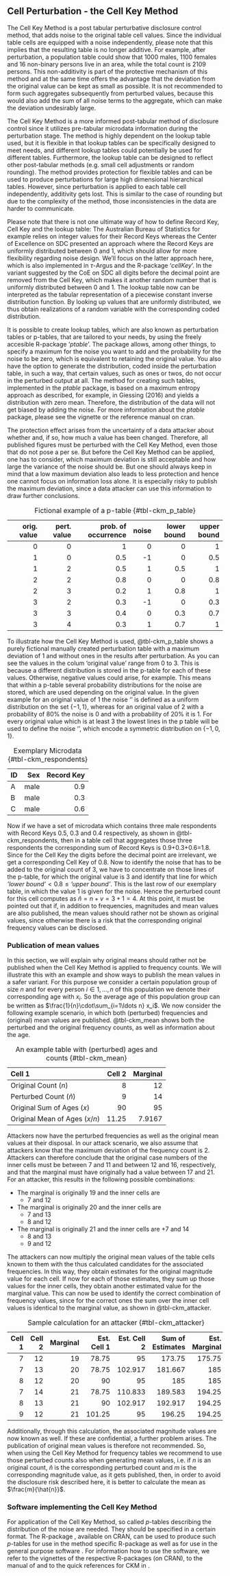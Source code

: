 
## Cell Perturbation - the Cell Key Method {#sec-CKM_freq}

The Cell Key Method is a post tabular perturbative disclosure control method, that adds noise to the original table cell values. Since the individual table cells are equipped with a noise independently, please note that this implies that the resulting table is no longer additive. For example, after perturbation, a population table could show that 1000 males, 1100 females and 16 non-binary persons live in an area, while the total count is 2109 persons. This non-additivity is part of the protective mechanism of this method and at the same time offers the advantage that the deviation from the original value can be kept as small as possible. It is not recommended to form such aggregates subsequently from perturbed values, because this would also add the sum of all noise terms to the aggregate, which can make the deviation undesirably large.

The Cell Key Method is a more informed post-tabular method of disclosure control since it utilizes pre-tabular microdata information during the perturbation stage. The method is highly dependent on the lookup table used, but it is flexible in that lookup tables can be specifically designed to meet needs, and different lookup tables could potentially be used for different tables. Furthermore, the lookup table can be designed to reflect other post-tabular methods (e.g. small cell adjustments or random rounding). The method provides protection for flexible tables and can be used to produce perturbations for large high dimensional hierarchical tables.
However, since perturbation is applied to each table cell independently, additivity gets lost. This is similar to the case of rounding but due to the complexity of the method, those inconsistencies in the data are harder to communicate.

Please note that there is not one ultimate way of how to define Record Key, Cell Key and the lookup table: The Australian Bureau of Statistics for example relies on integer values for their Record Keys whereas the Center of Excellence on SDC presented an approach where the Record Keys are uniformly distributed between 0 and 1, which should allow for more flexibility regarding noise design. We'll focus on the latter approach here, which is also implemented in $\tau$-Argus and the R-package '*cellKey*'.
In the variant suggested by the CoE on SDC all digits before the decimal point are removed from the Cell Key, which makes it another random number that is uniformly distributed between 0 and 1. The lookup table now can be interpreted as the tabular representation of a piecewise constant inverse distribution function. By looking up values that are uniformly distributed, we thus obtain realizations of a random variable with the corresponding coded distribution.

It is possible to create lookup tables, which are also known as perturbation tables or p-tables, that are tailored to your needs, by using the freely accesible R-package '*ptable*'. The package allows, among other things, to specify a maximum for the noise you want to add and the probability for the noise to be zero, which is equivalent to retaining the original value. You also have the option to generate the distribution, coded inside the perturbation table, in such a way, that certain values, such as ones or twos, do not occur in the perturbed output at all. The method for creating such tables, implemented in the *ptable* package, is based on a maximum entropy approach as described, for example, in Giessing (2016) and yields a distribution with zero mean. Therefore, the distribution of the data will not get biased by adding the noise. 
For more information about the *ptable* package, please see the vignette or the reference manual on cran. 

The protection effect arises from the uncertainty of a data attacker about whether and, if so, how much a value has been changed. Therefore, all published figures must be perturbed with the Cell Key Method, even those that do not pose a \index{disclosure risk} per se. But before the Cell Key Method can be applied, one has to consider, which maximum deviation is still acceptable and how large the variance of the noise should be. But one should always keep in mind that a low maximum deviation also leads to less protection and hence one cannot focus on information loss alone. It is especially risky to publish the maximum deviation, since a data attacker can use this information to draw further conclusions.


| orig. value | pert. value | prob. of occurrence | noise | lower bound | upper bound |
|------------:|------------:|--------------------:|------:|------------:|------------:|
|           0 |           0 |                   1 |     0 |           0 |           1 |
| 1 | 0 | 0.5 | -1 | 0 | 0.5 |
| 1 | 2 | 0.5 | 1 | 0.5 | 1 |
| 2 | 2 | 0.8 | 0 | 0 | 0.8 |
| 2 | 3 | 0.2 | 1 | 0.8 | 1 |
| 3 | 2 | 0.3 | -1 | 0 | 0.3 |
| 3 | 3 | 0.4 | 0 | 0.3 | 0.7 |
| 3 | 4 | 0.3 | 1 | 0.7 | 1 |

: Fictional example of a p-table {#tbl-ckm_p_table}


To illustrate how the Cell Key Method is used, @tbl-ckm_p_table shows a purely fictional manually created perturbation table with a maximum deviation of 1 and without ones in the results after perturbation. As you can see the values in the colum ‘original value’ range from 0 to 3. This is because a different distribution is stored in the p-table for each of these values. Otherwise, negative values could arise, for example. This means that within a p-table several probability distributions for the noise are stored, which are used depending on the original value. In the given example for an original value of 1 the noise ‘\textit{v}’ is defined as a uniform distribution on the set $\lbrace -1,1\rbrace$, whereas for an original value of 2 with a probability of 80\% the noise is 0 and with a probability of 20\% it is 1. For every original value which is at least 3 the lowest lines in the p table  will be used to define the noise ‘\textit{v}’, which encode a symmetric distribution on $\lbrace -1,0,1\rbrace$.

| ID | Sex | Record Key |
|:---|----:|-----------:|
| A | male | 0.9 |
| B | male | 0.3 |
| C | male | 0.6 |

: Exemplary Microdata {#tbl-ckm_respondents}


Now if we have a set of microdata which contains three male respondents with Record Keys 0.5, 0.3 and 0.4 respectively, as shown in @tbl-ckm_respondents, then in a table cell that aggregates those three respondents the corresponding sum of Record Keys is 0.9+0.3+0.6=1.8. Since for the Cell Key the digits before the decimal point are irrelevant, we get a corresponding Cell Key of 0.8. Now to identify the noise that has to be added to the original count of 3, we have to concentrate on those lines of the p-table, for which the original value is 3 and identify that line for which $\textit{'lower bound'} < 0.8 \leq \textit{'upper bound'}$. This is the last row of our exemplary table, in which the value 1 is given for the noise. Hence the perturbed count for this cell computes as $\hat{n}=n+v=3+1 = 4$.
At this point, it must be pointed out that if, in addition to frequencies, magnitudes and mean values are also published, the mean values should rather not be shown as original values, since otherwise there is a risk that the corresponding original frequency values can be disclosed. 


### Publication of mean values
In this section, we will explain why original means should rather not be published when the Cell Key Method is applied to frequency counts. We will illustrate this with an example and show ways to publish the mean values in a safer variant.
For this purpose we consider a certain population group of size $n$ and for every person $i\in {1,\ldots ,n}$ of this population we denote their corresponding age with $x_i$. So the average age of this population group can be written as  $\frac{1}{n}\cdot\sum_{i=1\ldots n} x_i$.
We now consider the following example scenario, in which both (perturbed) frequencies and (original) mean values are published. @tbl-ckm_mean shows both the perturbed and the original frequency counts, as well as information about the age.


| Cell 1 | Cell 2 | Marginal |
|:-------|-------:|---------:|
| Original Count ($n$) | 8 | 12 | 20 |
| Perturbed Count ($\hat{n}$) | 9 | 14 | 19 |
| Original Sum of Ages ($x$) | 90 | 95 | 185 |
| Original Mean of Ages ($x/n$) | 11.25 | 7.9167 | 9.25 |

: An example table with (perturbed) ages and counts {#tbl-ckm_mean}


Attackers now have the perturbed frequencies as well as the original mean values at their disposal. In our attack scenario, we also assume that attackers know that the maximum deviation of the frequency count is 2. Attackers can therefore conclude that the original case numbers of the inner cells must be between 7 and 11 and between 12 and 16, respectively, and that the marginal must have originally had a value between 17 and 21. For an attacker, this results in the following possible combinations:
\begin{itemize}
    \item The marginal is originally 19 and the inner cells are
	\begin{itemize}
    \item 7 and 12
\end{itemize}
    \item The marginal is originally 20 and the inner cells are
	\begin{itemize}
    \item 7 and 13
    \item 8 and 12
\end{itemize}
    \item The marginal is originally 21 and the inner cells are
	\begin{itemize}
    \item 7 and 14
    	    \item 8 and 13
	    \item 9 and 12
\end{itemize}
\end{itemize}


* The marginal is originally 19 and the inner cells are
    + 7 and 12
* The marginal is originally 20 and the inner cells are
    + 7 and 13
    + 8 and 12
* The marginal is originally 21 and the inner cells are
    +7 and 14
	+ 8 and 13
	+ 9 and 12

The attackers can now multiply the original mean values of the table cells known to them with the thus calculated candidates for the associated frequencies. In this way, they obtain estimates for the original magnitude value for each cell. If now for each of those estimates, they sum up those values for the inner cells, they obtain another estimated value for the marginal value. This can now be used to identify the correct combination of frequency values, since for the correct ones the sum over the inner cell values is identical to the marginal value, as shown in @tbl-ckm_attacker.


| Cell 1 | Cell 2 | Marginal | Est. Cell 1 | Est. Cell 2 | Sum of Estimates | Est. Marginal |
|-:|-:|-:|-:|-:|-:|-:|
| 7 | 12 | 19 | 78.75 | 95 | 173.75 | 175.75 |
| 7 | 13 | 20 | 78.75 | 102.917 | 181.667 | 185 |
| 8 | 12 | 20 | 90 | 95 | 185 | 185 |
| 7 | 14 | 21 | 78.75 | 110.833 | 189.583 | 194.25 |
| 8 | 13 | 21 | 90 | 102.917 | 192.917 | 194.25 |
| 9 | 12 | 21 | 101.25 | 95 | 196.25 | 194.25 |

: Sample calculation for an attacker {#tbl-ckm_attacker}



Additionally, through this calculation, the associated magnitude values are now known as well. If these are confidential, a further problem arises. The publication of original mean values is therefore not recommended.
So, when using the Cell Key Method for frequency tables we recommend to use those perturbed counts also when generating mean values, i.e. if $n$ is an original count, $\hat{n}$ is the corresponding perturbed count and $m$ is the corresponding magnitude value, as it gets published, then, in order to avoid the disclosure risk described here, it is better to calculate the mean as $\frac{m}{\hat{n}}$.


### Software implementing the Cell Key Method
For application of the Cell Key Method, so called $p$-tables describing the distribution of the noise are needed. They should be specified in a certain format. The R-package \texttt{ptable}, available on CRAN, can be used to produce such $p$-tables for use in the method specific R-package \texttt{cellKey} as well as for use in the general purpose software \targus.
For information how to use the software, we refer to the vignettes of the respective R-packages (on CRAN), to the manual of  \targus \cite{taumanual} and to the quick references for CKM in \targus \cite{QuickRefTau42x}.

